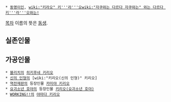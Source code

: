  * [[동명이인]], [[wiki:"키라오" 키'''라'''오]][[wiki:"자쿠와는 다르다 자쿠와는" 와는 다르다 키'''라'''오와는!]]

[[목차]]
이름의 뜻은 [[동생]].

== 실존인물 ==

== 가공인물 ==
 * [[블리치]]의 [[히키후네 키리오]]
 * [[신의 인형]]의 [wiki:"키리오(신의 인형)" 키리오] 
 * [[역전재판]]의 등장인물 [[카미야 키리오]] 
 * [[요괴소년 호야]]의 등장인물 [[키리오(요괴소년 호야)]] 
 * [[WORKING!!]]의 [[야마다 키리오]] 
